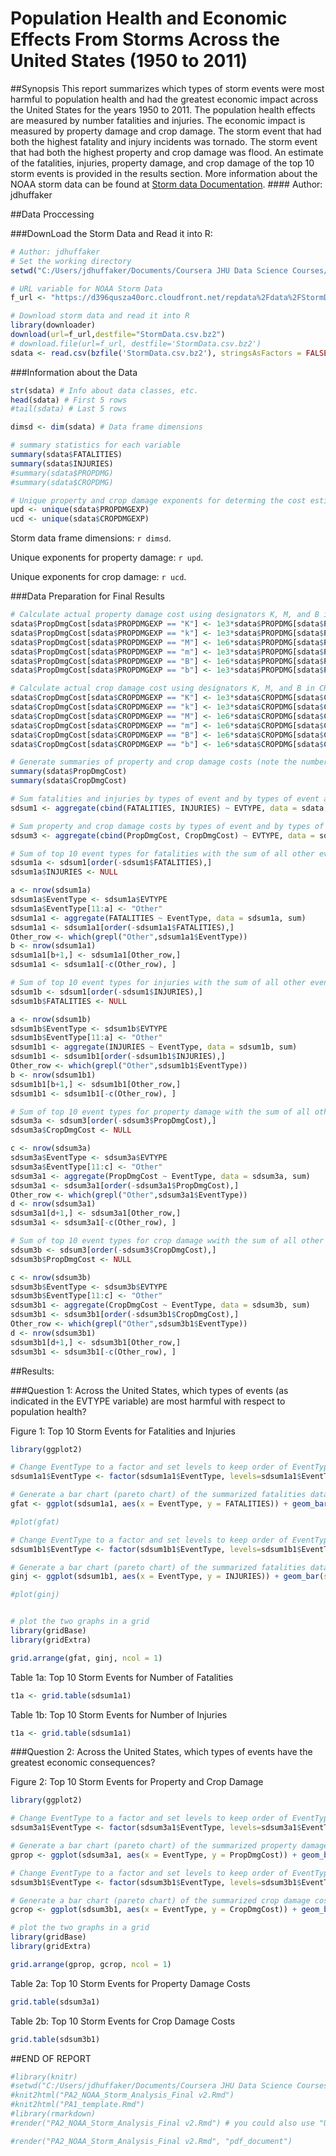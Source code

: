 # Population Health and Economic Effects From Storms Across the United States (1950 to 2011)

##Synopsis
This report summarizes which types of storm events were most harmful to population health and had the greatest economic impact across the United States for the years 1950 to 2011. The population health effects are measured by number fatalities and injuries. The economic impact is measured by property damage and crop damage. The storm event that had both the highest fatality and injury incidents was tornado. The storm event that had both the highest property and crop damage was flood. An estimate of the fatalities, injuries, property damage, and crop damage of the top 10 storm events is provided in the results section. More information about the NOAA storm data can be found at [Storm data Documentation](https://d396qusza40orc.cloudfront.net/repdata%2Fpeer2_doc%2Fpd01016005curr.pdf).
#### Author: jdhuffaker

##Data Proccessing

###DownLoad the Storm Data and Read it into R:
```r
# Author: jdhuffaker
# Set the working directory
setwd("C:/Users/jdhuffaker/Documents/Coursera JHU Data Science Courses/05 Reproducible Research/Week 3")

# URL variable for NOAA Storm Data
f_url <- "https://d396qusza40orc.cloudfront.net/repdata%2Fdata%2FStormData.csv.bz2"

# Download storm data and read it into R
library(downloader)
download(url=f_url,destfile="StormData.csv.bz2")
# download.file(url=f_url, destfile='StormData.csv.bz2')
sdata <- read.csv(bzfile('StormData.csv.bz2'), stringsAsFactors = FALSE)
```

###Information about the Data
```r
str(sdata) # Info about data classes, etc.
head(sdata) # First 5 rows
#tail(sdata) # Last 5 rows

dimsd <- dim(sdata) # Data frame dimensions

# summary statistics for each variable
summary(sdata$FATALITIES) 
summary(sdata$INJURIES)
#summary(sdata$PROPDMG)
#summary(sdata$CROPDMG)

# Unique property and crop damage exponents for determing the cost estimates. Note that there are some data errors and/or missing data for estimating overall costs.
upd <- unique(sdata$PROPDMGEXP)
ucd <- unique(sdata$CROPDMGEXP)
```

Storm data frame dimensions: `r dimsd`.

Unique exponents for property damage: `r upd`.

Unique exponents for crop damage: `r ucd`.


###Data Preparation for Final Results
```r

# Calculate actual property damage cost using designators K, M, and B in PROPDMGEXP.
sdata$PropDmgCost[sdata$PROPDMGEXP == "K"] <- 1e3*sdata$PROPDMG[sdata$PROPDMGEXP == "K"]
sdata$PropDmgCost[sdata$PROPDMGEXP == "k"] <- 1e3*sdata$PROPDMG[sdata$PROPDMGEXP == "k"]
sdata$PropDmgCost[sdata$PROPDMGEXP == "M"] <- 1e6*sdata$PROPDMG[sdata$PROPDMGEXP == "M"]
sdata$PropDmgCost[sdata$PROPDMGEXP == "m"] <- 1e3*sdata$PROPDMG[sdata$PROPDMGEXP == "m"]
sdata$PropDmgCost[sdata$PROPDMGEXP == "B"] <- 1e6*sdata$PROPDMG[sdata$PROPDMGEXP == "B"]
sdata$PropDmgCost[sdata$PROPDMGEXP == "b"] <- 1e3*sdata$PROPDMG[sdata$PROPDMGEXP == "b"]

# Calculate actual crop damage cost using designators K, M, and B in CROPDMGEXP.
sdata$CropDmgCost[sdata$CROPDMGEXP == "K"] <- 1e3*sdata$CROPDMG[sdata$CROPDMGEXP == "K"]
sdata$CropDmgCost[sdata$CROPDMGEXP == "k"] <- 1e3*sdata$CROPDMG[sdata$CROPDMGEXP == "k"]
sdata$CropDmgCost[sdata$CROPDMGEXP == "M"] <- 1e6*sdata$CROPDMG[sdata$CROPDMGEXP == "M"]
sdata$CropDmgCost[sdata$CROPDMGEXP == "m"] <- 1e6*sdata$CROPDMG[sdata$CROPDMGEXP == "m"]
sdata$CropDmgCost[sdata$CROPDMGEXP == "B"] <- 1e6*sdata$CROPDMG[sdata$CROPDMGEXP == "B"]
sdata$CropDmgCost[sdata$CROPDMGEXP == "b"] <- 1e6*sdata$CROPDMG[sdata$CROPDMGEXP == "b"]

# Generate summaries of property and crop damage costs (note the number of NAs).
summary(sdata$PropDmgCost)
summary(sdata$CropDmgCost)

# Sum fatalities and injuries by types of event and by types of event and time zone.
sdsum1 <- aggregate(cbind(FATALITIES, INJURIES) ~ EVTYPE, data = sdata, sum)

# Sum property and crop damage costs by types of event and by types of event and time zone.
sdsum3 <- aggregate(cbind(PropDmgCost, CropDmgCost) ~ EVTYPE, data = sdata, sum)

# Sum of top 10 event types for fatalities with the sum of all other event types put into "Other" category.
sdsum1a <- sdsum1[order(-sdsum1$FATALITIES),]
sdsum1a$INJURIES <- NULL

a <- nrow(sdsum1a)
sdsum1a$EventType <- sdsum1a$EVTYPE
sdsum1a$EventType[11:a] <- "Other"
sdsum1a1 <- aggregate(FATALITIES ~ EventType, data = sdsum1a, sum)
sdsum1a1 <- sdsum1a1[order(-sdsum1a1$FATALITIES),]
Other_row <- which(grepl("Other",sdsum1a1$EventType))
b <- nrow(sdsum1a1)
sdsum1a1[b+1,] <- sdsum1a1[Other_row,] 
sdsum1a1 <- sdsum1a1[-c(Other_row), ]  

# Sum of top 10 event types for injuries with the sum of all other event types put into "Other" category.
sdsum1b <- sdsum1[order(-sdsum1$INJURIES),]
sdsum1b$FATALITIES <- NULL

a <- nrow(sdsum1b)
sdsum1b$EventType <- sdsum1b$EVTYPE
sdsum1b$EventType[11:a] <- "Other"
sdsum1b1 <- aggregate(INJURIES ~ EventType, data = sdsum1b, sum)
sdsum1b1 <- sdsum1b1[order(-sdsum1b1$INJURIES),]
Other_row <- which(grepl("Other",sdsum1b1$EventType))
b <- nrow(sdsum1b1)
sdsum1b1[b+1,] <- sdsum1b1[Other_row,] 
sdsum1b1 <- sdsum1b1[-c(Other_row), ]  

# Sum of top 10 event types for property damage with the sum of all other event types put into "Other" category.
sdsum3a <- sdsum3[order(-sdsum3$PropDmgCost),]
sdsum3a$CropDmgCost <- NULL

c <- nrow(sdsum3a)
sdsum3a$EventType <- sdsum3a$EVTYPE
sdsum3a$EventType[11:c] <- "Other"
sdsum3a1 <- aggregate(PropDmgCost ~ EventType, data = sdsum3a, sum)
sdsum3a1 <- sdsum3a1[order(-sdsum3a1$PropDmgCost),]
Other_row <- which(grepl("Other",sdsum3a1$EventType))
d <- nrow(sdsum3a1)
sdsum3a1[d+1,] <- sdsum3a1[Other_row,] 
sdsum3a1 <- sdsum3a1[-c(Other_row), ]  

# Sum of top 10 event types for crop damage wwith the sum of all other event types put into "Other" category.
sdsum3b <- sdsum3[order(-sdsum3$CropDmgCost),]
sdsum3b$PropDmgCost <- NULL

c <- nrow(sdsum3b)
sdsum3b$EventType <- sdsum3b$EVTYPE
sdsum3b$EventType[11:c] <- "Other"
sdsum3b1 <- aggregate(CropDmgCost ~ EventType, data = sdsum3b, sum)
sdsum3b1 <- sdsum3b1[order(-sdsum3b1$CropDmgCost),]
Other_row <- which(grepl("Other",sdsum3b1$EventType))
d <- nrow(sdsum3b1)
sdsum3b1[d+1,] <- sdsum3b1[Other_row,] 
sdsum3b1 <- sdsum3b1[-c(Other_row), ]  

```



##Results:

###Question 1: Across the United States, which types of events (as indicated in the EVTYPE variable) are most harmful with respect to population health?

Figure 1: Top 10 Storm Events for Fatalities and Injuries
```r

library(ggplot2)

# Change EventType to a factor and set levels to keep order of EventType.
sdsum1a1$EventType <- factor(sdsum1a1$EventType, levels=sdsum1a1$EventType)

# Generate a bar chart (pareto chart) of the summarized fatalities data (top 10 and Other)
gfat <- ggplot(sdsum1a1, aes(x = EventType, y = FATALITIES)) + geom_bar(stat = "identity", fill = "red") + theme(axis.text.x = element_text(angle = 90, hjust = 1)) + xlab("Event Type") +  ylab("Frequency") + ggtitle("Number of Fatalities in the top 10 Event Types (w/ other event types grouped in Other)")

#plot(gfat)

# Change EventType to a factor and set levels to keep order of EventType.
sdsum1b1$EventType <- factor(sdsum1b1$EventType, levels=sdsum1b1$EventType)

# Generate a bar chart (pareto chart) of the summarized fatalities data (top 10 and Other)
ginj <- ggplot(sdsum1b1, aes(x = EventType, y = INJURIES)) + geom_bar(stat = "identity", fill = "blue") + theme(axis.text.x = element_text(angle = 90, hjust = 1)) + xlab("Event Type") +  ylab("Frequency") + ggtitle("Number of Injuries in the top 10 Event Types (w/ other event types grouped in Other)")

#plot(ginj)


# plot the two graphs in a grid
library(gridBase)
library(gridExtra)

grid.arrange(gfat, ginj, ncol = 1)
```


Table 1a: Top 10 Storm Events for Number of Fatalities
```r
t1a <- grid.table(sdsum1a1)
```

Table 1b: Top 10 Storm Events for Number of Injuries 
```r
t1a <- grid.table(sdsum1a1)
```


###Question 2: Across the United States, which types of events have the greatest economic consequences?

Figure 2: Top 10 Storm Events for Property and Crop Damage
```r
library(ggplot2)

# Change EventType to a factor and set levels to keep order of EventType.
sdsum3a1$EventType <- factor(sdsum3a1$EventType, levels=sdsum3a1$EventType)

# Generate a bar chart (pareto chart) of the summarized property damage cost data (top 10 and Other)
gprop <- ggplot(sdsum3a1, aes(x = EventType, y = PropDmgCost)) + geom_bar(stat = "identity", fill = "red", las=3) + theme(axis.text.x = element_text(angle = 90, hjust = 1)) + xlab("Event Type") +  ylab("Cost") + ggtitle("Property Damage cost of the top 10 Event Types (w/ other event types grouped in Other)")

# Change EventType to a factor and set levels to keep order of EventType.
sdsum3b1$EventType <- factor(sdsum3b1$EventType, levels=sdsum3b1$EventType)

# Generate a bar chart (pareto chart) of the summarized crop damage cost data (top 10 and Other)
gcrop <- ggplot(sdsum3b1, aes(x = EventType, y = CropDmgCost)) + geom_bar(stat = "identity", fill = "blue", las=3) + theme(axis.text.x = element_text(angle = 90, hjust = 1)) + xlab("Event Type") +  ylab("Cost") + ggtitle("Crop damage cost of the top 10 Event Types (w/ other event types grouped in Other)")

# plot the two graphs in a grid
library(gridBase)
library(gridExtra)

grid.arrange(gprop, gcrop, ncol = 1)
```

Table 2a: Top 10 Storm Events for Property Damage Costs
```r
grid.table(sdsum3a1)
```

Table 2b: Top 10 Storm Events for Crop Damage Costs
```r
grid.table(sdsum3b1)
```


##END OF REPORT



```r
#library(knitr)
#setwd("C:/Users/jdhuffaker/Documents/Coursera JHU Data Science Courses/05 Reproducible Research/Week 3/")
#knit2html("PA2_NOAA_Storm_Analysis_Final v2.Rmd")
#knit2html("PA1_template.Rmd")
#library(rmarkdown)
#render("PA2_NOAA_Storm_Analysis_Final v2.Rmd") # you could also use "Untitled.md"

#render("PA2_NOAA_Storm_Analysis_Final v2.Rmd", "pdf_document")

```